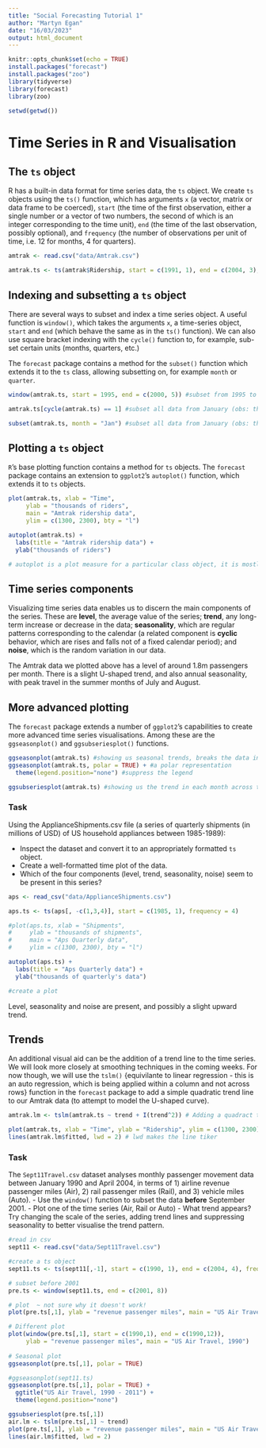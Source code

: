 ```yaml
---
title: "Social Forecasting Tutorial 1"
author: "Martyn Egan"
date: "16/03/2023"
output: html_document
---
```


```r
knitr::opts_chunk$set(echo = TRUE)
install.packages("forecast") 
install.packages("zoo")
library(tidyverse)
library(forecast)
library(zoo)

setwd(getwd())
```

# Time Series in R and Visualisation

## The `ts` object

R has a built-in data format for time series data, the `ts` object. We create `ts` objects using the `ts()` function, which has arguments `x` (a vector, matrix or data frame to be coerced), `start` (the time of the first observation, either a single number or a vector of two numbers, the second of which is an integer corresponding to the time unit), `end` (the time of the last observation, possibly optional), and `frequency` (the number of observations per unit of time, i.e. 12 for months, 4 for quarters).

```r
amtrak <- read.csv("data/Amtrak.csv")

amtrak.ts <- ts(amtrak$Ridership, start = c(1991, 1), end = c(2004, 3), frequency = 12)
```

## Indexing and subsetting a `ts` object

There are several ways to subset and index a time series object. A useful function is `window()`, which takes the arguments `x`, a time-series object, `start` and `end` (which behave the same as in the `ts()` function). We can also use square bracket indexing with the `cycle()` function to, for example, sub-set certain units (months, quarters, etc.)

The `forecast` package contains a method for the `subset()` function which extends it to the `ts` class, allowing subsetting on, for example `month` or `quarter`.

```r
window(amtrak.ts, start = 1995, end = c(2000, 5)) #subset from 1995 to May 2000 inclusive (obs: This need to be inside the () to work. )

amtrak.ts[cycle(amtrak.ts) == 1] #subset all data from January (obs: this one loses the months/dates)

subset(amtrak.ts, month = "Jan") #subset all data from January (obs: this one keeps the month/dates)
```

## Plotting a `ts` object

`R`'s base plotting function contains a method for `ts` objects. The `forecast` package contains an extension to `ggplot2`'s `autoplot()` function, which extends it to `ts` objects.

```r
plot(amtrak.ts, xlab = "Time", 
     ylab = "thousands of riders", 
     main = "Amtrak ridership data",
     ylim = c(1300, 2300), bty = "l")

autoplot(amtrak.ts) +
  labs(title = "Amtrak ridership data") +
  ylab("thousands of riders")

# autoplot is a plot measure for a particular class object, it is mostly automatic - ggplot (Partial) Autocorrelation and Cross-Correlation Function Estimation and Plotting 
```

## Time series components 

Visualizing time series data enables us to discern the main components of the series. These are **level**, the average value of the series; **trend**, any long-term increase or decrease in the data; **seasonality**, which are regular patterns corresponding to the calendar (a related component is **cyclic** behavior, which are rises and falls not of a fixed calendar period); and **noise**, which is the random variation in our data.

The Amtrak data we plotted above has a level of around 1.8m passengers per month. There is a slight U-shaped trend, and also annual seasonality, with peak travel in the summer months of July and August.

## More advanced plotting

The `forecast` package extends a number of `ggplot2`'s capabilities to create more advanced time series visualisations. Among these are the `ggseasonplot()` and `ggsubseriesplot()` functions.

```r
ggseasonplot(amtrak.ts) #showing us seasonal trends, breaks the data into year by year bases on seasonality and trends 
ggseasonplot(amtrak.ts, polar = TRUE) + #a polar representation
  theme(legend.position="none") #suppress the legend

ggsubseriesplot(amtrak.ts) #showing us the trend in each month across the whole series
```

### Task

Using the ApplianceShipments.csv file (a series of quarterly shipments (in millions of USD) of US household appliances between 1985-1989):

-   Inspect the dataset and convert it to an appropriately formatted `ts` object.
-   Create a well-formatted time plot of the data.
-   Which of the four components (level, trend, seasonality, noise) seem to be present in this series?

```r
aps <- read_csv("data/ApplianceShipments.csv")

aps.ts <- ts(aps[, -c(1,3,4)], start = c(1985, 1), frequency = 4)

#plot(aps.ts, xlab = "Shipments", 
#     ylab = "thousands of shipments", 
#     main = "Aps Quarterly data",
#     ylim = c(1300, 2300), bty = "l")

autoplot(aps.ts) +
  labs(title = "Aps Quarterly data") +
  ylab("thousands of quarterly's data")

#create a plot
```

Level, seasonality and noise are present, and possibly a slight upward trend.

## Trends

An additional visual aid can be the addition of a trend line to the time series. We will look more closely at smoothing techniques in the coming weeks. For now though, we will use the `tslm()` {equivilante to linear regression - this is an auto regression, which is being applied within a column and not across rows} function in the `forecast` package to add a simple quadratic trend line to our Amtrak data (to attempt to model the U-shaped curve).

```r
amtrak.lm <- tslm(amtrak.ts ~ trend + I(trend^2)) # Adding a quadract turn ~ square root of trend 

plot(amtrak.ts, xlab = "Time", ylab = "Ridership", ylim = c(1300, 2300), bty = "l")
lines(amtrak.lm$fitted, lwd = 2) # lwd makes the line tiker 
```

### Task

The `Sept11Travel.csv` dataset analyses monthly passenger movement data between January 1990 and April 2004, in terms of 1) airline revenue passenger miles (Air), 2) rail passenger miles (Rail), and 3) vehicle miles (Auto). - Use the `window()` function to subset the data **before** September 2001. - Plot one of the time series (Air, Rail or Auto) - What trend appears? Try changing the scale of the series, adding trend lines and suppressing seasonality to better visualise the trend pattern.

```r
#read in csv
sept11 <- read.csv("data/Sept11Travel.csv") 

#create a ts object 
sept11.ts <- ts(sept11[,-1], start = c(1990, 1), end = c(2004, 4), frequency = 12)

# subset before 2001 
pre.ts <- window(sept11.ts, end = c(2001, 8)) 

# plot  ~ not sure why it doesn't work! 
plot(pre.ts[,1], ylab = "revenue passenger miles", main = "US Air Travel")

# Different plot 
plot(window(pre.ts[,1], start = c(1990,1), end = c(1990,12)), 
     ylab = "revenue passenger miles", main = "US Air Travel, 1990")
  
# Seasonal plot 
ggseasonplot(pre.ts[,1], polar = TRUE)

```


```r
#ggseasonplot(sept11.ts)
ggseasonplot(pre.ts[,1], polar = TRUE) +
  ggtitle("US Air Travel, 1990 - 2011") +
  theme(legend.position="none")

ggsubseriesplot(pre.ts[,1])
air.lm <- tslm(pre.ts[,1] ~ trend)
plot(pre.ts[,1], ylab = "revenue passenger miles", main = "US Air Travel")
lines(air.lm$fitted, lwd = 2)
```

